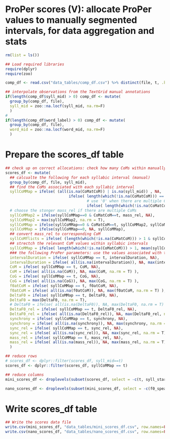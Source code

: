 # ProPer scores (V): allocate ProPer values to manually segmented intervals, for data aggregation and stats

```r
rm(list = ls())

## Load required libraries 
require(dplyr)
require(zoo)

comp_df <- read.csv("data_tables/comp_df.csv") %>% distinct(file, t, .keep_all = TRUE)

## interpolate observations from the TextGrid manual annotations
if(length(comp_df$syll_mid) > 0) comp_df <- mutate(
  group_by(comp_df, file),
  syll_mid = zoo::na.locf(syll_mid, na.rm=F)
  )
# 
if(length(comp_df$word_label) > 0) comp_df <- mutate(
  group_by(comp_df, file),
  word_mid = zoo::na.locf(word_mid, na.rm=F)
  )

```

# Prepare the scores_df table

```r

## check up on correct allocations: check how many CoMs within manually segmented intervals and choose the one associated with highest mass if there are multiple CoMs
scores_df <- mutate(
  ## calcualte the following for each syllabic interval (manual)
  group_by(comp_df, file, syll_mid),
  ## find the CoMs associated with each syllabic interval
  syllCoMMap = ifelse( (all(is.na(CoMatCoM)) | is.na(syll_mid)) , NA,
                            ifelse( length(which(!is.na(CoMatCoM))) == 1, mean(CoMatCoM, na.rm = T),
                                    # use '0' when there are multiple CoMs
                                    ifelse( length(which(!is.na(CoMatCoM))) > 1, 0 ))),
  # choose the stonger mass_rel if there are multiple CoMs
  syllCoMMap2 = ifelse(syllCoMMap==0 & CoMatCoM==t, mass_rel, NA),
  syllCoMMap2 = max(syllCoMMap2, na.rm = T),
  syllCoMMap = ifelse(syllCoMMap==0 & CoMatCoM==t, syllCoMMap2, syllCoMMap),
  syllCoMMap = ifelse(syllCoMMap==0, NA, syllCoMMap),
  ## convert mass_rel to corresponding CoM
  syllCoMflicts = ifelse( (length(which(!is.na(CoMatCoM))) > 1 & syllCoMMap != mass_rel) , NA, CoM ),
  ## strectch the relevant CoM values within syllabic intervals
  syllCoMMap = ifelse( length(which(!is.na(CoMatCoM))) > 1, mean(syllCoMflicts, na.rm = T), syllCoMMap ),
  ### the following ProPer parameters: use the values associated with the relevant CoM
  intervalDuration = ifelse( syllCoMMap == t, intervalDuration, NA),
  intervalDuration = ifelse( all(is.na(intervalDuration)), NA, max(intervalDuration, na.rm = T) ),
  CoM = ifelse( syllCoMMap == t, CoM, NA),
  CoM = ifelse( all(is.na(CoM)), NA, max(CoM, na.rm = T) ),
  CoG = ifelse( syllCoMMap == t, CoG, NA),
  CoG = ifelse( all(is.na(CoG)), NA, max(CoG, na.rm = T) ),
  f0atCoM = ifelse( syllCoMMap == t, f0atCoM, NA),
  f0atCoM = ifelse( all(is.na(f0atCoM)), NA, max(f0atCoM, na.rm = T) ),
  DeltaF0 = ifelse( syllCoMMap == t, DeltaF0, NA),
  DeltaF0 = max(DeltaF0, na.rm = T),
  # DeltaF0 = ifelse( all(is.na(DeltaF0)), NA, max(DeltaF0, na.rm = T) ),
  DeltaF0_rel = ifelse( syllCoMMap == t, DeltaF0_rel, NA),
  DeltaF0_rel = ifelse( all(is.na(DeltaF0_rel)), NA, max(DeltaF0_rel, na.rm = T) ),
  synchrony = ifelse( syllCoMMap == t, synchrony, NA),
  synchrony = ifelse( all(is.na(synchrony)), NA, max(synchrony, na.rm = T) ),
  sync_rel = ifelse( syllCoMMap == t, sync_rel, NA),
  sync_rel = ifelse( all(is.na(sync_rel)), NA, max(sync_rel, na.rm = T) ),
  mass_rel = ifelse( syllCoMMap == t, mass_rel, NA),
  mass_rel = ifelse( all(is.na(mass_rel)), NA, max(mass_rel, na.rm = T) )
  )

## reduce rows
# scores_df <- dplyr::filter(scores_df, syll_mid==t)
scores_df <- dplyr::filter(scores_df, syllCoMMap == t)

## reduce columns
mini_scores_df <- droplevels(subset(scores_df, select = -c(t, syll_start, syll_mid, syll_end, syll_bounds, word_start, word_mid, word_end, word_bounds, perFloorStatus, relToStatus, f0_smooth, f0_smerp, f0_smoorp, f0_data_min, f0_data_max, f0_data_range, strengThresh_indeed, smogPP_20Hz, smogPP_12Hz, smogPP_8Hz, smogPP_5Hz, syll_boundsSeq, useManualStatus, autoManStatus, averageSyllStatus, auto_bounds, auto_boundsSeq, f0atCoG, f0Floor4real, PERatCoM, PERatCoG, CoM_corr, CoG_corr, CoMatCoM, syllCoMMap, syllCoMMap2, syllCoMflicts, totalPower_scaled, auto_boundsSeqBounded, smogPP_5HzBounded, smogPP_8HzBounded, smogPP_12HzBounded, smogPP_20HzBounded)))

nano_scores_df <- droplevels(subset(mini_scores_df, select = -c(f0_speaker_min, f0_speaker_max, f0_speaker_median, f0_speaker_mean, f0_speaker_range, f0_speaker_min_median, f0_speaker_max_median, f0_speaker_range_median, f0_token_min, f0_token_max, f0_token_median, f0_token_mean, f0_token_range, CoM, CoG, intervalDuration_rel, DeltaF0Label, syncLabel, dynaSpeechRate)))

```

# Write scores_df table

```r

## Write the scores data file
write.csv(mini_scores_df, "data_tables/mini_scores_df.csv", row.names=FALSE)
write.csv(nano_scores_df, "data_tables/nano_scores_df.csv", row.names=FALSE)

```
